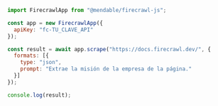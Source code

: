 ```js Node
import FirecrawlApp from "@mendable/firecrawl-js";

const app = new FirecrawlApp({
  apiKey: "fc-TU_CLAVE_API"
});

const result = await app.scrape("https://docs.firecrawl.dev/", {
  formats: [{
    type: "json",
    prompt: "Extrae la misión de la empresa de la página."
  }]
});

console.log(result);
```
